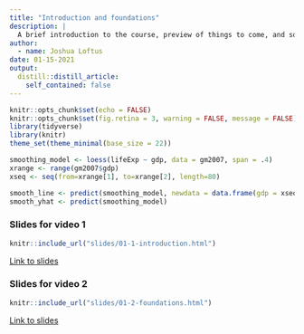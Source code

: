 ```yaml
---
title: "Introduction and foundations"
description: |
  A brief introduction to the course, preview of things to come, and some foundational background material.
author:
  - name: Joshua Loftus
date: 01-15-2021
output:
  distill::distill_article:
    self_contained: false
---
```



```r
knitr::opts_chunk$set(echo = FALSE)
knitr::opts_chunk$set(fig.retina = 3, warning = FALSE, message = FALSE)
library(tidyverse)
library(knitr)
theme_set(theme_minimal(base_size = 22))
```













```r
smoothing_model <- loess(lifeExp ~ gdp, data = gm2007, span = .4)
xrange <- range(gm2007$gdp)
xseq <- seq(from=xrange[1], to=xrange[2], length=80)

smooth_line <- predict(smoothing_model, newdata = data.frame(gdp = xseq), se=FALSE)
smooth_yhat <- predict(smoothing_model)
```




### Slides for video 1

```r
knitr::include_url("slides/01-1-introduction.html")
```

[Link to slides](slides/01-1-introduction.html)

### Slides for video 2

```r
knitr::include_url("slides/01-2-foundations.html")
```

[Link to slides](slides/01-2-foundations.html)

